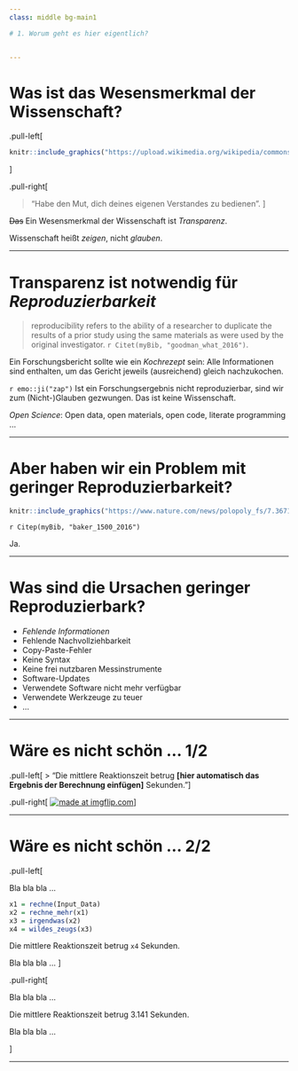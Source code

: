 ```yaml
---
class: middle bg-main1

# 1. Worum geht es hier eigentlich?


---
```


# Was ist das Wesensmerkmal der Wissenschaft?


.pull-left[


```r
knitr::include_graphics("https://upload.wikimedia.org/wikipedia/commons/4/43/Immanuel_Kant_%28painted_portrait%29.jpg")
```

]


.pull-right[

>   "Habe den Mut, dich deines eigenen Verstandes zu bedienen".
]


~~Das~~ Ein Wesensmerkmal der Wissenschaft ist *Transparenz*.

Wissenschaft heißt *zeigen*, nicht *glauben*.

---



# Transparenz ist notwendig für *Reproduzierbarkeit*


>   reproducibility refers to the ability of a researcher to duplicate the results of a prior study using the same materials as were used by the original investigator. `r Citet(myBib, "goodman_what_2016")`.


Ein Forschungsbericht sollte wie ein *Kochrezept* sein: Alle Informationen sind enthalten, um das Gericht jeweils (ausreichend) gleich nachzukochen.


`r emo::ji("zap")` Ist ein Forschungsergebnis nicht reproduzierbar, sind wir zum (Nicht-)Glauben gezwungen. Das ist keine Wissenschaft.

*Open Science*: Open data, open materials, open code, literate programming ...


---


# Aber haben wir ein Problem mit geringer Reproduzierbarkeit?


```r
knitr::include_graphics("https://www.nature.com/news/polopoly_fs/7.36716.1469695923!/image/reproducibility-graphic-online1.jpeg_gen/derivatives/landscape_630/reproducibility-graphic-online1.jpeg" ) 


```

`r Citep(myBib, "baker_1500_2016")`


Ja.



---


# Was sind die Ursachen geringer Reproduzierbark?


- *Fehlende Informationen*
- Fehlende Nachvollziehbarkeit
- Copy-Paste-Fehler
- Keine Syntax
- Keine frei nutzbaren Messinstrumente
- Software-Updates
- Verwendete Software nicht mehr verfügbar
- Verwendete Werkzeuge zu teuer
- ...


---


# Wäre es nicht schön ... 1/2



.pull-left[
>   "Die mittlere Reaktionszeit betrug **\[hier automatisch das Ergebnis der Berechnung einfügen\]** Sekunden."
]


.pull-right[
<a href="https://imgflip.com/i/39nb0w"><img src="https://i.imgflip.com/39nb0w.jpg" title="made at imgflip.com"/></a>
]




---

# Wäre es nicht schön ... 2/2



.pull-left[

Bla bla bla ...

```r
x1 = rechne(Input_Data)
x2 = rechne_mehr(x1)
x3 = irgendwas(x2)
x4 = wildes_zeugs(x3)
```

Die mittlere Reaktionszeit betrug `x4` Sekunden.

Bla bla bla ...
]


.pull-right[

Bla bla bla ...

Die mittlere Reaktionszeit betrug 3.141 Sekunden.

Bla bla bla ...

]


---




